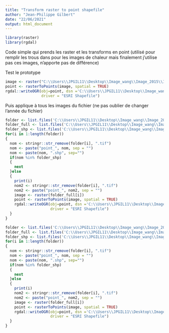 ```yaml
---
title: "Transform raster to point shapefile"
author: "Jean-Philippe Gilbert"
date: "22/06/2021"
output: html_document
---
```


```r
library(raster)
library(rgdal)
```

Code simple qui prends les raster et les transforms en point (utilisé pour remplir les trous dans pour les images de chaleur mais finalement j'utilise pas ces images, n'apporte pas de différence)

Test le prototype
```r
image <- raster("C:\\Users\\JPGIL11\\Desktop\\Image_wang\\Image_2015\\Image_raw\\LC80150282015261LGN01_LST.tif")
point <- rasterToPoints(image, spatial = TRUE)
rgdal::writeOGR(obj=point, dsn ='C:\\Users\\JPGIL11\\Desktop\\Image_wang\\Image_2016\\shp', layer =  'point_LC80150282015261LGN01_LST',
                driver = "ESRI Shapefile")
```


Puis applique à tous les images du fichier (ne pas oublier de changer l'année du fichier)
```r
folder <- list.files('C:\\Users\\JPGIL11\\Desktop\\Image_wang\\Image_2019\\Image_raw\\')
folder_full <- list.files('C:\\Users\\JPGIL11\\Desktop\\Image_wang\\Image_2019\\Image_raw\\',full.names = TRUE)
folder_shp <- list.files('C:\\Users\\JPGIL11\\Desktop\\Image_wang\\Image_2019\\shp\\')
for(i in 1:length(folder))
{
  nom <- stringr::str_remove(folder[i], ".tif")
  nom <- paste("point_", nom, sep = "")
  nom <- paste(nom, ".shp", sep="")
  if(nom %in% folder_shp)
  {
    next
  }else
  {
    print(i)
    nom2 <- stringr::str_remove(folder[i], ".tif")
    nom2 <- paste("point_", nom2, sep = "")
    image <- raster(folder_full[i])
    point <- rasterToPoints(image, spatial = TRUE)
    rgdal::writeOGR(obj=point, dsn ='C:\\Users\\JPGIL11\\Desktop\\Image_wang\\Image_2019\\shp', layer =  nom2,
                    driver = "ESRI Shapefile")
  }
}

folder <- list.files('C:\\Users\\JPGIL11\\Desktop\\Image_wang\\Image_2020\\Image_raw\\')
folder_full <- list.files('C:\\Users\\JPGIL11\\Desktop\\Image_wang\\Image_2020\\Image_raw\\',full.names = TRUE)
folder_shp <- list.files('C:\\Users\\JPGIL11\\Desktop\\Image_wang\\Image_2020\\shp\\')
for(i in 1:length(folder))
{
  nom <- stringr::str_remove(folder[i], ".tif")
  nom <- paste("point_", nom, sep = "")
  nom <- paste(nom, ".shp", sep="")
  if(nom %in% folder_shp)
  {
    next
  }else
  {
    print(i)
    nom2 <- stringr::str_remove(folder[i], ".tif")
    nom2 <- paste("point_", nom2, sep = "")
    image <- raster(folder_full[i])
    point <- rasterToPoints(image, spatial = TRUE)
    rgdal::writeOGR(obj=point, dsn ='C:\\Users\\JPGIL11\\Desktop\\Image_wang\\Image_2020\\shp', layer =  nom2,
                    driver = "ESRI Shapefile")
  }
}

```
